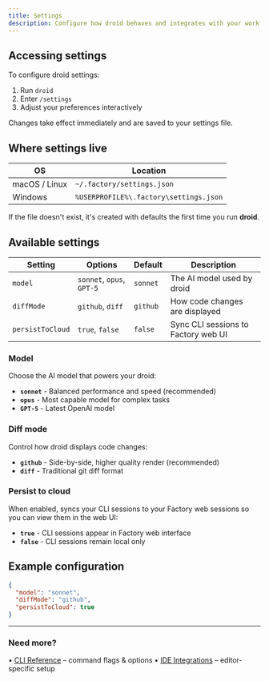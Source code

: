 ```yaml
---
title: Settings
description: Configure how droid behaves and integrates with your workflow.
---
```


## Accessing settings

To configure droid settings:

1. Run `droid`
2. Enter `/settings`
3. Adjust your preferences interactively

Changes take effect immediately and are saved to your settings file.

## Where settings live

| OS        | Location                               |
| --------- | -------------------------------------- |
| macOS / Linux | `~/.factory/settings.json` |
| Windows   | `%USERPROFILE%\.factory\settings.json` |

If the file doesn't exist, it's created with defaults the first time you run **droid**.

## Available settings

| Setting | Options | Default | Description |
| ------- | ------- | ------- | ----------- |
| `model` | `sonnet`, `opus`, `GPT-5` | `sonnet` | The AI model used by droid |
| `diffMode` | `github`, `diff` | `github` | How code changes are displayed |
| `persistToCloud` | `true`, `false` | `false` | Sync CLI sessions to Factory web UI |

### Model

Choose the AI model that powers your droid:

- **`sonnet`** - Balanced performance and speed (recommended)
- **`opus`** - Most capable model for complex tasks  
- **`GPT-5`** - Latest OpenAI model

### Diff mode

Control how droid displays code changes:

- **`github`** - Side-by-side, higher quality render (recommended)
- **`diff`** - Traditional git diff format

### Persist to cloud

When enabled, syncs your CLI sessions to your Factory web sessions so you can view them in the web UI:

- **`true`** - CLI sessions appear in Factory web interface
- **`false`** - CLI sessions remain local only

## Example configuration

```json
{
  "model": "sonnet",
  "diffMode": "github", 
  "persistToCloud": true
}
```

---

### Need more?

• [CLI Reference](/factory-cli/configuration/cli-reference) – command flags & options
• [IDE Integrations](/factory-cli/configuration/ide-integrations) – editor-specific setup